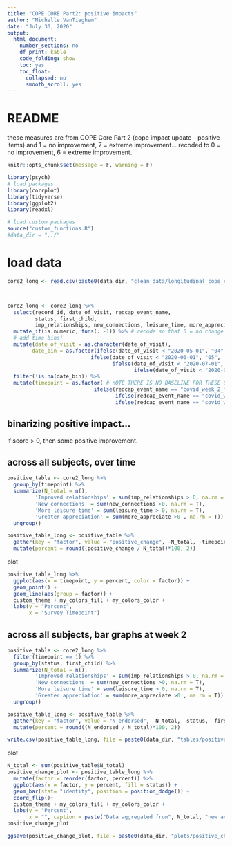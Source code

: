 ```yaml
---
title: "COPE CORE Part2: positive impacts"
author: "Michelle.VanTieghem"
date: "July 30, 2020"
output:
  html_document:
    number_sections: no
    df_print: kable
    code_folding: show
    toc: yes
    toc_float:
      collapsed: no
      smooth_scroll: yes
---
```


# README
these measures are from COPE Core Part 2 (cope impact update - positive items)
and 1 = no improvement, 7 = extreme improvement...
recoded to 0 = no improvement, 6 = extreme improvement.

```r
knitr::opts_chunk$set(message = F, warning = F)

library(psych)
# load packages
library(corrplot)
library(tidyverse)
library(ggplot2)
library(readxl)

# load custom packages
source("custom_functions.R")
#data_dir = "../"
```


# load data
```r
core2_long <- read.csv(paste0(data_dir, "clean_data/longitudinal_cope_core2_positive.csv"))



core2_long <- core2_long %>%
  select(record_id, date_of_visit, redcap_event_name, 
         status, first_child, 
         imp_relationships, new_connections, leisure_time, more_appreciate) %>%
  mutate_if(is.numeric, funs(. -1)) %>% # recode so that 0 = no change
  # add time bins!
  mutate(date_of_visit = as.character(date_of_visit),
        date_bin = as.factor(ifelse(date_of_visit < "2020-05-01", "04", 
                           ifelse(date_of_visit < "2020-06-01", "05", 
                                  ifelse(date_of_visit < "2020-07-01", "06", 
                                         ifelse(date_of_visit < "2020-08-01", "07", NA)))))) %>%
  filter(!is.na(date_bin)) %>%
  mutate(timepoint = as.factor( # nOTE THERE IS NO BASELINE FOR THESE QUESTIOSN
                            ifelse(redcap_event_name == "covid_week_2_follo_arm_1", 1, 
                                   ifelse(redcap_event_name == "covid_week_4_follo_arm_1", 2, 
                                   ifelse(redcap_event_name == "covid_week_6_follo_arm_1", 3, NA)))))


```


## binarizing positive impact...
if score > 0, then some positive improvement.

## across all subjects, over time
```r
positive_table <- core2_long %>%
  group_by(timepoint) %>%
  summarize(N_total = n(), 
         'Improved relationships' = sum(imp_relationships > 0, na.rm = T),
         'New connections' = sum(new_connections >0, na.rm = T),
         'More leisure time' = sum(leisure_time > 0, na.rm = T),
         'Greater appreciation' = sum(more_appreciate >0 , na.rm = T)) %>%
  ungroup()

positive_table_long <- positive_table %>%
  gather(key = "factor", value = "positive_change", -N_total, -timepoint) %>%
  mutate(percent = round((positive_change / N_total)*100, 2))
```

plot
```r

positive_table_long %>%
  ggplot(aes(x = timepoint, y = percent, color = factor)) + 
  geom_point() +
  geom_line(aes(group = factor)) +
  custom_theme + my_colors_fill + my_colors_color +
  labs(y = "Percent", 
       x = "Survey Timepoint")


```


## across all subjects, bar graphs at week 2
```r

positive_table <- core2_long %>%
  filter(timepoint == 1) %>%
  group_by(status, first_child) %>%
  summarize(N_total = n(), 
         'Improved relationships' = sum(imp_relationships > 0, na.rm = T),
         'New connections' = sum(new_connections >0, na.rm = T),
         'More leisure time' = sum(leisure_time > 0, na.rm = T),
         'Greater appreciation' = sum(more_appreciate >0 , na.rm = T)) %>%
  ungroup()

positive_table_long <- positive_table %>%
  gather(key = "factor", value = "N_endorsed", -N_total, -status, -first_child) %>%
  mutate(percent = round((N_endorsed / N_total)*100, 2))

write.csv(positive_table_long, file = paste0(data_dir, "tables/positive_changes_by_4groups.csv"), row.names = F)
```

plot
```r
N_total <- sum(positive_table$N_total)
positive_change_plot <- positive_table_long %>%
  mutate(factor = reorder(factor, percent)) %>%
  ggplot(aes(x = factor, y = percent, fill = status)) + 
  geom_bar(stat= "identity", position = position_dodge()) +
  coord_flip()+ 
  custom_theme + my_colors_fill + my_colors_color +
  labs(y = "Percent", 
       x = "", caption = paste("Data aggregated from", N_total, "new and expecting mothers"))
positive_change_plot

ggsave(positive_change_plot, file = paste0(data_dir, "plots/positive_changes_by_preg_status.png"))

```

